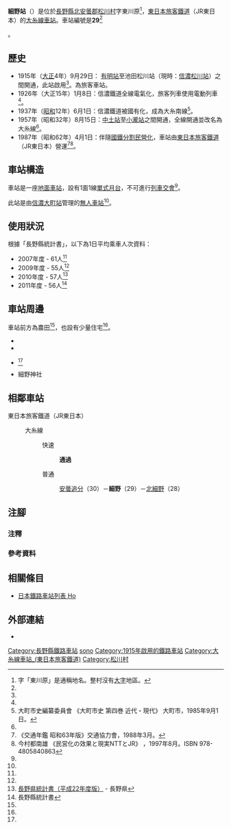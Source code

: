 {{NoteTA
|T=zh-hans:细野站;zh-hk:細野站;zh-tw:細野車站;
|1=zh-hans:细野站;zh-hk:細野站;zh-tw:細野車站;
}}
{{Infobox station
|公司色 = green
|站名 = 細野
|圖片 = JRE-Hosono-St.jpg
|圖片說明 = 月台與候車室（2009年9月）
|日文原名 = 細野
|平假名 = ほその
|羅馬拼音 = Hosono
|副站名 = 
|電報略號 = ホソ<ref name="nagano-zeneki">{{Cite book|author=信濃毎日新聞社出版部 |title=長野県鉄道全駅 増補改訂版 |publisher=信濃毎日新聞社 |date=2011-07-24 |isbn=9784784071647 |page=104|language=ja}}</ref>
|所在地 = {{JPN}}[[長野縣|長野縣]][[北安曇郡|北安曇郡]][[松川村|松川村]]字東川原<ref name="nagano-zeneki"/>
|座標 = {{coord|36|23|49.91|N|137|51|56.36|E|type:railwaystation_region:JP-24|display=inline,title}}
|車站構造 = [[地面車站|地面車站]]
|月台配置 = 1面1線<ref name="nagano-zeneki"/>
|啟用年月日 = 1915年（[[大正|大正]]4年）9月29日<ref name="chikuma-matsumoto-shiojiri-history-3-2-modern-1965">《東筑摩郡松本市塩尻市誌 第三巻 現代下》 東筑摩郡，松本市，鹽尻市鄉土資料編纂會，1965年。</ref>
|廢站年月日 = 
|乘客人數 = 56<ref name=":0" />
|上下車人次 = 
|統計年度 = 2011
|轉車 = 
|全寬備註 = [[無人車站|無人車站]]<ref name="nagano-zeneki"/><br/>海拔：576.8米<ref name="nagano-zeneki"/>
|adjacent = {{Adjacent stations|system=東日本旅客鐵道|line=大糸線|left=安曇追分|right=北細川|note-left=30<br>2.9km|note-mid=29<ref name="press/161207" /><br>距離[[松本站|松本]]22.8km|note-right=28<br>1.0km}}
}}
'''細野站'''（{{jpn|j=細野駅|hg=ほそのえき|rm=Hosono eki|f=y}}）是位於[[長野縣|長野縣]][[北安曇郡|北安曇郡]][[松川村|松川村]]字東川原<ref group="注釋">字「東川原」是通稱地名。整村沒有[[大字|大字]]地區。</ref>，[[東日本旅客鐵道|東日本旅客鐵道]]（JR東日本）的[[大糸線|大糸線]][[鐵路車站|車站]]。車站編號是'''29'''<ref name="press/161207">{{Cite press release|url=https://www.jreast.co.jp/nagano/pdf/161207.pdf|title=大糸線に「駅ナンバー」を導入します|format=PDF|publisher=東日本旅客鉄道長野支社|date=2016-12-07|accessdate=2016-12-08|archiveurl=https://web.archive.org/web/20161208081159/https://www.jreast.co.jp/nagano/pdf/161207.pdf|archivedate=2016-12-08|language=ja}}</ref>。

== 歷史 ==
* 1915年（[[大正|大正]]4年）9月29日：{{Translink|ja|信濃鉄道|信濃鐵道 (第一代)|信濃鐵道}} [[有明站_(長野縣)|有明站]]至池田松川站（現時：[[信濃松川站|信濃松川站]]）之間開通，此站啟用<ref name="chikuma-matsumoto-shiojiri-history-3-2-modern-1965" />。為旅客車站。
* 1926年（大正15年）1月8日：信濃鐵道全線電氣化，旅客列車使用電動列車<ref name="chikuma-matsumoto-shiojiri-history-3-2-modern-1965" />。
* 1937年（[[昭和|昭和]]12年）6月1日：信濃鐵道被國有化，成為大糸南線<ref name="omachi-city-history-modern-1985-9-1">大町市史編纂委員會 《大町市史 第四巻 近代・現代》 大町市，1985年9月1日。</ref>。
* 1957年（昭和32年）8月15日：[[中土站|中土站]]至[[小瀧站|小瀧站]]之間開通，全線開通並改名為大糸線<ref name="chikuma-matsumoto-shiojiri-history-3-2-modern-1965" />。
* 1987年（昭和62年）4月1日：伴隨[[國鐵分割民營化|國鐵分割民營化]]，車站由[[東日本旅客鐵道|東日本旅客鐵道]]（JR東日本）營運<ref name="trafic-yearbook-1988">《交通年鑑 昭和63年版》交通協力會，1988年3月。</ref><ref name="privatization-ntt-jr-1997-8">今村都南雄 《民営化の效果と現実NTTとJR》 {{Translink|ja|中央法規出版}}，1997年8月。ISBN 978-4805840863</ref>。

== 車站構造 ==
車站是一座[[地面車站|地面車站]]，設有1面1線[[單式月台|單式月台]]，不可進行[[列車交會|列車交會]]<ref name="nagano-zeneki"/>。

此站是由[[信濃大町站|信濃大町站]]管理的[[無人車站|無人車站]]<ref name="nagano-zeneki"/>。

== 使用狀況 ==
根據「長野縣統計書」，以下為1日平均乘車人次資料：
* 2007年度 - 61人<ref name="nagano-zeneki"/>
* 2009年度 - 55人<ref name="nagano-zeneki"/>
* 2010年度 - 57人<ref>[http://www3.pref.nagano.lg.jp/tokei/1_tokeisho/h22_naganokentokeisho.pdf 長野県統計書（平成22年度版）] {{Wayback|url=http://www3.pref.nagano.lg.jp/tokei/1_tokeisho/h22_naganokentokeisho.pdf |date=20160305000151 }} - 長野県</ref>
* 2011年度 - 56人<ref name=":0">長野縣統計書</ref>

== 車站周邊 ==
車站前方為農田<ref name="nagano-zeneki"/>，也設有少量住宅<ref name="nagano-zeneki"/>。
* {{Translink|ja|高瀬川 (長野県)|高瀨川 (長野縣)|高瀨川}}
* {{Translink|ja|国道147号|國道147號}}
* {{Translink|ja|道の駅安曇野松川|道之驛安曇野松川}}<ref name="nagano-zeneki"/>
* 細野神社

== 相鄰車站 ==
; 東日本旅客鐵道（JR東日本）
: {{Color|#9370db|■}}大糸線
:: {{Color|red|□}}快速
::: '''通過'''
:: {{Color|gray|■}}普通
::: [[安曇追分站|安曇追分]]（30）－'''細野'''（29）－[[北細野站|北細野]]（28）
== 注腳 ==
=== 注釋 ===
{{Reflist|group="注釋"}}
=== 參考資料 ===
{{Reflist}}
== 相關條目 ==
{{commonscat|Hosono Station (Nagano)}}
* [[日本鐵路車站列表_Ho|日本鐵路車站列表 Ho]]
== 外部連結 ==
*{{外部連結/JR東日本車站|1400|細野}}{{ja icon}}
{{大糸線 (JR東日本)}}
{{DEFAULTSORT:Hosono}}
[[Category:長野縣鐵路車站|Category:長野縣鐵路車站]]
[[Category:日本鐵路車站_Ho|sono]]
[[Category:1915年啟用的鐵路車站|Category:1915年啟用的鐵路車站]]
[[Category:大糸線車站_(東日本旅客鐵道)|Category:大糸線車站_(東日本旅客鐵道)]]
[[Category:松川村|Category:松川村]]